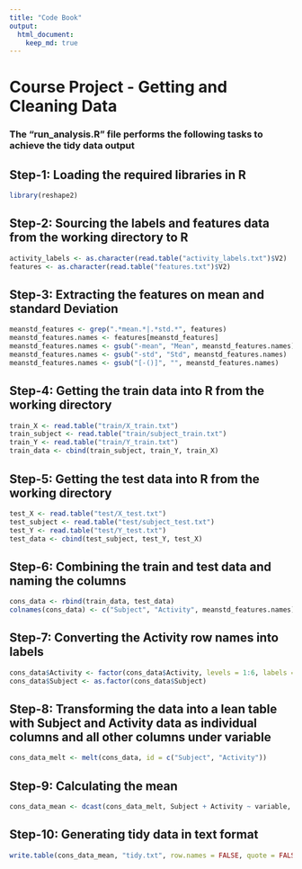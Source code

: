```yaml
---
title: "Code Book"
output: 
  html_document:
    keep_md: true
---
```

# Course Project - Getting and Cleaning Data
### The "run_analysis.R" file performs the following tasks to achieve the tidy data output

## Step-1: Loading the required libraries in R
```r
library(reshape2)
```

## Step-2: Sourcing the labels and features data from the working directory to R
```r
activity_labels <- as.character(read.table("activity_labels.txt")$V2)
features <- as.character(read.table("features.txt")$V2)
```

## Step-3: Extracting the features on mean and standard Deviation
```r
meanstd_features <- grep(".*mean.*|.*std.*", features)
meanstd_features.names <- features[meanstd_features]
meanstd_features.names <- gsub("-mean", "Mean", meanstd_features.names)
meanstd_features.names <- gsub("-std", "Std", meanstd_features.names)
meanstd_features.names <- gsub("[-()]", "", meanstd_features.names)
```

## Step-4: Getting the train data into R from the working directory
```r
train_X <- read.table("train/X_train.txt")
train_subject <- read.table("train/subject_train.txt")
train_Y <- read.table("train/Y_train.txt")
train_data <- cbind(train_subject, train_Y, train_X)
```

## Step-5: Getting the test data into R from the working directory
```r
test_X <- read.table("test/X_test.txt")
test_subject <- read.table("test/subject_test.txt")
test_Y <- read.table("test/Y_test.txt")
test_data <- cbind(test_subject, test_Y, test_X)
```

## Step-6: Combining the train and test data and naming the columns
```r
cons_data <- rbind(train_data, test_data)
colnames(cons_data) <- c("Subject", "Activity", meanstd_features.names)
```

## Step-7: Converting the Activity row names into labels
```r
cons_data$Activity <- factor(cons_data$Activity, levels = 1:6, labels = activity_labels)
cons_data$Subject <- as.factor(cons_data$Subject)
```

## Step-8: Transforming the data into a lean table with Subject and Activity data as individual columns and all other columns under variable
```r
cons_data_melt <- melt(cons_data, id = c("Subject", "Activity"))
```
## Step-9: Calculating the mean
```r
cons_data_mean <- dcast(cons_data_melt, Subject + Activity ~ variable, mean)
```

## Step-10: Generating tidy data in text format
```r
write.table(cons_data_mean, "tidy.txt", row.names = FALSE, quote = FALSE)
```